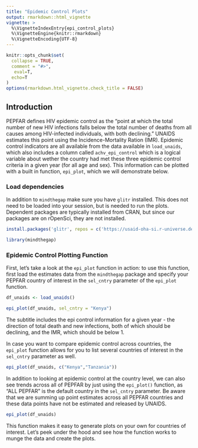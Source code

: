 ```yaml
---
title: "Epidemic Control Plots"
output: rmarkdown::html_vignette
vignette: >
  %\VignetteIndexEntry{epi_control_plots}
  %\VignetteEngine{knitr::rmarkdown}
  %\VignetteEncoding{UTF-8}
---
```


```r
knitr::opts_chunk$set(
  collapse = TRUE,
  comment = "#>",
   eval=T, 
  echo=T
)
options(rmarkdown.html_vignette.check_title = FALSE)
```

## Introduction

PEPFAR defines HIV epidemic control as the "point at which the total number of new HIV infections falls below the total number of deaths from all causes among HIV-infected individuals, with both declining." UNAIDS estimates this point using the Incidence-Mortality Ration (IMR). Epidemic control indicators are all available from the data available in `load_unaids`, which also includes a column called `achv_epi_control` which is a logical variable about wether the country had met these three epidemic control criteria in a given year (for all age and sex). This information can be plotted with a built in function, `epi_plot`, which we will demonstrate below.

### Load dependencies

In addition to `mindthegap` make sure you have `glitr` installed. This does not need to be loaded into your session, but is needed to run the plots. Dependent packages are typically installed from CRAN, but since our packages are on rOpenSci, they are not installed.

```r
install.packages('glitr', repos = c('https://usaid-oha-si.r-universe.dev', 'https://cran.r-project.org/'))
```

```r
library(mindthegap)
```

### Epidemic Control Plotting Function

First, let's take a look at the `epi_plot` function in action: to use this function, first load the estimates data from the `mindthegap` package and specify your PEPFAR country of interest in the `sel_cntry` parameter of the `epi_plot` function.

```r
df_unaids <- load_unaids()
```

```r
epi_plot(df_unaids, sel_cntry = "Kenya")
```
The subtitle includes the epi control information for a given year - the direction of total death and new infections, both of which should be declining, and the IMR, which should be below 1.

In case you want to compare epidemic control across countries, the `epi_plot` function allows for you to list several countries of interest in the `sel_cntry` parameter as well.

```r
epi_plot(df_unaids, c("Kenya","Tanzania"))
```

In addition to looking at epidemic control at the country level, we can also see trends across all of PEPFAR by just using the `epi_plot()` function, as "ALL PEPFAR" is the default country in the `sel_cntry` parameter. Be aware that we are summing up point estimates across all PEPFAR countries and these data points have not be estimated and released by UNAIDS.

```r
epi_plot(df_unaids)
```

This function makes it easy to generate plots on your own for countries of interest. Let's peek under the hood and see how the function works to munge the data and create the plots.
